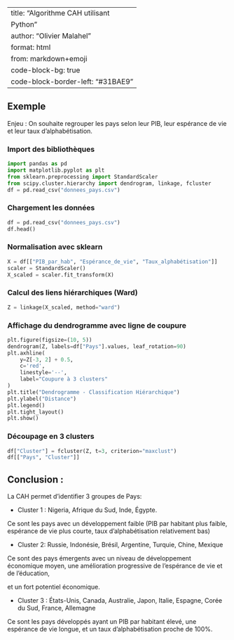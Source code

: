 
---
title: "Algorithme CAH utilisant
 Python"
author: "Olivier Malahel"
format: html
from: markdown+emoji
code-block-bg: true
code-block-border-left: "#31BAE9"
---


## Exemple

Enjeu : On souhaite regrouper les pays selon leur PIB, leur espérance de vie et leur taux d'alphabétisation. 

### Import des bibliothèques

```python
import pandas as pd
import matplotlib.pyplot as plt
from sklearn.preprocessing import StandardScaler
from scipy.cluster.hierarchy import dendrogram, linkage, fcluster
df = pd.read_csv("donnees_pays.csv")
```


### Chargement les données 
```python
df = pd.read_csv("donnees_pays.csv")
df.head()
```

### Normalisation avec sklearn
```python
X = df[["PIB_par_hab", "Espérance_de_vie", "Taux_alphabétisation"]]
scaler = StandardScaler()
X_scaled = scaler.fit_transform(X)
```

### Calcul des liens hiérarchiques (Ward)
```python
Z = linkage(X_scaled, method="ward")
```

### Affichage du dendrogramme avec ligne de coupure
```python
plt.figure(figsize=(10, 5))
dendrogram(Z, labels=df["Pays"].values, leaf_rotation=90)
plt.axhline(
    y=Z[-3, 2] + 0.5,
    c='red',
    linestyle='--',
    label="Coupure à 3 clusters"
)
plt.title("Dendrogramme - Classification Hiérarchique")
plt.ylabel("Distance")
plt.legend()
plt.tight_layout()
plt.show()
```

### Découpage en 3 clusters
```python
df["Cluster"] = fcluster(Z, t=3, criterion="maxclust")
df[["Pays", "Cluster"]]
```

## Conclusion : 

La CAH permet d'identifier 3 groupes de Pays: 

- Cluster 1 : Nigeria, Afrique du Sud, Inde, Égypte. 

Ce sont les pays avec un développement faible (PIB par habitant plus faible, espérance de vie plus courte, taux d’alphabétisation relativement bas)

- Cluster 2: Russie, Indonésie, Brésil, Argentine, Turquie, Chine, Mexique

Ce sont des pays émergents avec un niveau de développement économique moyen, une amélioration progressive de l’espérance de vie et de l’éducation,

et un fort potentiel économique. 

- Cluster 3 : États-Unis, Canada, Australie, Japon, Italie, Espagne, Corée du Sud, France, Allemagne

Ce sont les pays développés ayant un PIB par habitant élevé, une espérance de vie longue, et un taux d’alphabétisation proche de 100%.
